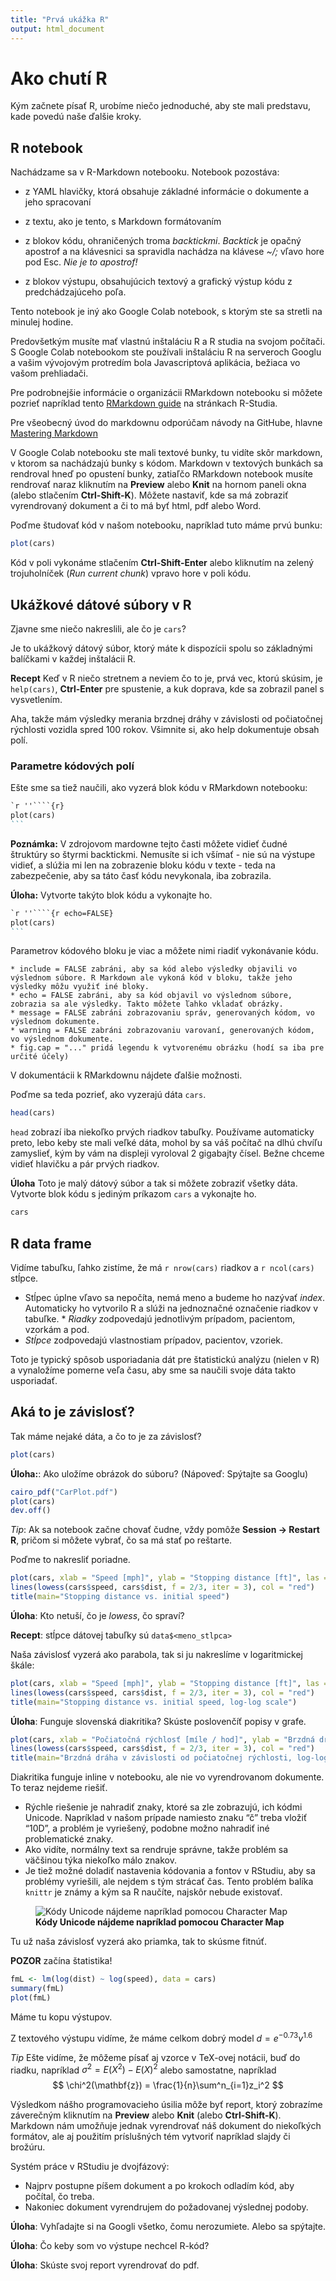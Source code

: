 ```yaml
---
title: "Prvá ukážka R"
output: html_document
---
```


# Ako chutí R

Kým začnete písať R, urobíme niečo jednoduché, aby ste mali predstavu, kade povedú naše ďalšie kroky.

## R notebook
Nachádzame sa v R-Markdown notebooku. Notebook pozostáva:

* z YAML hlavičky, ktorá obsahuje základné informácie o dokumente a jeho spracovaní

* z textu, ako je tento, s Markdown formátovaním

* z blokov kódu, ohraničených troma *backtickmi*. *Backtick* je opačný apostrof a na klávesnici sa spravidla nachádza na klávese *~/;* vľavo hore pod Esc. *Nie je to apostrof!*

* z blokov výstupu, obsahujúcich textový a grafický výstup kódu z predchádzajúceho poľa. 

Tento notebook je iný ako Google Colab notebook, s ktorým ste sa stretli na minulej hodine. 

Predovšetkým musíte mať vlastnú inštaláciu R a R studia na svojom počítači. S Google Colab notebookom ste používali inštaláciu R na serveroch Googlu a vašim vývojovým protredím bola Javascriptová aplikácia, bežiaca vo vašom prehliadači. 

Pre podrobnejšie informácie o organizácii RMarkdown notebooku si môžete pozrieť napríklad tento
[RMarkdown guide](https://rmarkdown.rstudio.com/lesson-1.html) na stránkach R-Studia.

Pre všeobecný úvod do markdownu odporúčam návody na GitHube, hlavne  [Mastering Markdown](https://guides.github.com/features/mastering-markdown/)

V Google Colab notebooku ste mali textové bunky, tu vidíte skôr markdown, v ktorom sa nachádzajú bunky s kódom. Markdown v textových bunkách sa rendroval hneď po opustení bunky, zatiaľčo RMarkdown notebook musíte rendrovať naraz kliknutím na __Preview__ alebo __Knit__ na hornom paneli okna (alebo stlačením __Ctrl-Shift-K__). Môžete nastaviť, kde sa má zobraziť vyrendrovaný dokument a či to má byť html, pdf alebo Word.

Poďme študovať kód v našom notebooku, napríklad tuto máme prvú bunku:

```r
plot(cars)
```

Kód v poli vykonáme stlačením __Ctrl-Shift-Enter__ alebo kliknutím na zelený trojuholníček (*Run current chunk*) vpravo hore v poli kódu.


## Ukážkové dátové súbory v R

Zjavne sme niečo nakreslili, ale čo je `cars`?

Je to ukážkový dátový súbor, ktorý máte k dispozícii spolu so základnými balíčkami v každej inštalácii R. 

__Recept__ Keď v R niečo stretnem a neviem čo to je, prvá vec, ktorú skúsim, je `help(cars)`, __Ctrl-Enter__ pre spustenie, a kuk doprava, kde sa zobrazil panel s vysvetlením.

Aha, takže mám výsledky merania brzdnej dráhy v závislosti od počiatočnej rýchlosti vozidla spred 100 rokov. Všimnite si, ako help dokumentuje obsah polí. 

### Parametre kódových polí
Ešte sme sa tiež naučili, ako vyzerá blok kódu v RMarkdown notebooku: 

````markdown
`r ''````{r}
plot(cars)
```
````
__Poznámka:__ 
V zdrojovom mardowne tejto časti môžete vidieť čudné štruktúry so štyrmi backtickmi. Nemusíte si ich všímať - nie sú na výstupe vidieť, a slúžia mi len na zobrazenie bloku kódu v texte - teda na zabezpečenie, aby sa táto časť kódu nevykonala, iba zobrazila. 

__Úloha:__
Vytvorte takýto blok kódu a vykonajte ho. 

````markdown
`r ''````{r echo=FALSE}
plot(cars)
```
````

Parametrov kódového bloku je viac a môžete nimi riadiť vykonávanie kódu.

    * include = FALSE zabráni, aby sa kód alebo výsledky objavili vo výslednom súbore. R Markdown ale vykoná kód v bloku, takže jeho výsledky môžu využiť iné bloky. 
    * echo = FALSE zabráni, aby sa kód objavil vo výslednom súbore, zobrazia sa ale výsledky. Takto môžete ľahko vkladať obrázky. 
    * message = FALSE zabráni zobrazovaniu správ, generovaných kódom, vo výslednom dokumente. 
    * warning = FALSE zabráni zobrazovaniu varovaní, generovaných kódom, vo výslednom dokumente.
    * fig.cap = "..." pridá legendu k vytvorenému obrázku (hodí sa iba pre určité účely)

V dokumentácii k RMarkdownu nájdete ďalšie možnosti. 

Poďme sa teda pozrieť, ako vyzerajú dáta `cars`.

```r
head(cars)
```

`head` zobrazí iba niekoľko prvých riadkov tabuľky. Používame automaticky preto, lebo keby ste mali veľké dáta, mohol by sa váš počítač na dlhú chvíľu zamyslieť, kým by vám na displeji vyroloval 2 gigabajty čísel. Bežne chceme vidieť hlavičku a pár prvých riadkov. 

__Úloha__ 
Toto je malý dátový súbor a tak si môžete zobraziť všetky dáta. Vytvorte blok kódu s jediným príkazom `cars` a vykonajte ho. 

```r
cars
```

## R data frame

Vidíme tabuľku, ľahko zistíme, že má `r nrow(cars)` riadkov a `r ncol(cars)` stĺpce.

* Stĺpec úplne vľavo sa nepočíta, nemá meno a budeme ho nazývať *index*. Automaticky ho vytvorilo R a slúži na jednoznačné označenie riadkov v tabuľke. * *Riadky* zodpovedajú jednotlivým prípadom, pacientom, vzorkám a pod. 
* *Stĺpce* zodpovedajú vlastnostiam prípadov, pacientov, vzoriek.

Toto je typický spôsob usporiadania dát pre štatistickú analýzu (nielen v R) a vynaložíme pomerne veľa času, aby sme sa naučili svoje dáta takto usporiadať. 


## Aká to je závislosť?

Tak máme nejaké dáta, a čo to je za závislosť?

```r
plot(cars)
```

__Úloha:__: Ako uložíme obrázok do súboru? (Nápoveď: Spýtajte sa Googlu)


```r
cairo_pdf("CarPlot.pdf")
plot(cars)
dev.off()
```

*Tip*: 
Ak sa notebook začne chovať čudne, vždy pomôže __Session -> Restart R__, pričom si môžete vybrať, čo sa má stať po reštarte.

Poďme to nakresliť poriadne. 

```r
plot(cars, xlab = "Speed [mph]", ylab = "Stopping distance [ft]", las = 1)
lines(lowess(cars$speed, cars$dist, f = 2/3, iter = 3), col = "red")
title(main="Stopping distance vs. initial speed")
```

__Úloha__: Kto netuší, čo je *lowess*, čo spraví?

__Recept__: stĺpce dátovej tabuľky sú `data$<meno_stlpca>`

Naša závislosť vyzerá ako parabola, tak si ju nakreslíme v logaritmickej škále:

```r
plot(cars, xlab = "Speed [mph]", ylab = "Stopping distance [ft]", las = 1, log = "xy")
lines(lowess(cars$speed, cars$dist, f = 2/3, iter = 3), col = "red")
title(main="Stopping distance vs. initial speed, log-log scale")
```

__Úloha__: Funguje slovenská diakritika? Skúste poslovenčíť popisy v grafe.

```r
plot(cars, xlab = "Počiatočná rýchlosť [míle / hod]", ylab = "Brzdná dráha [stopy]", las = 1, log = "xy")
lines(lowess(cars$speed, cars$dist, f = 2/3, iter = 3), col = "red")
title(main="Brzdná dráha v závislosti od počiatočnej rýchlosti, log-log škála")
```

Diakritika funguje inline v notebooku, ale nie vo vyrendrovanom dokumente. To teraz nejdeme riešiť. 

* Rýchle riešenie je nahradiť znaky, ktoré sa zle zobrazujú, ich kódmi Unicode. Napríklad v našom prípade namiesto znaku "č" treba vložiť "\U010D", a problém je vyriešený, podobne možno nahradiť iné problematické znaky. 
* Ako vidíte, normálny text sa rendruje správne, takže problém sa väčšinou týka niekoľko málo znakov. 
* Je tiež možné doladiť nastavenia kódovania a fontov v RStudiu, aby sa problémy vyriešili, ale nejdem s tým strácať čas. Tento problém balíka `knittr` je známy a kým sa R naučíte, najskôr nebude existovať.

![__Kódy Unicode nájdeme napríklad pomocou Character Map__](../pics/unicode.png)

Tu už naša závislosť vyzerá ako priamka, tak to skúsme fitnúť. 

__POZOR__ začína štatistika!

```r
fmL <- lm(log(dist) ~ log(speed), data = cars)
summary(fmL)
plot(fmL)
```

Máme tu kopu výstupov.

Z textového výstupu vidíme, že máme celkom dobrý model $d = e^{-0.73}v^{1.6}$

*Tip* 
Ešte vidíme, že môžeme písať aj vzorce v TeX-ovej notácii, buď do riadku, napríklad $\sigma^2=E(X^2) - E(X)^2$ alebo samostatne, napríklad
$$
\chi^2(\mathbf{z}) = \frac{1}{n}\sum^n_{i=1}z_i^2
$$

Výsledkom nášho programovacieho úsilia môže byť report, ktorý zobrazíme záverečným kliknutím na __Preview__ alebo __Knit__ (alebo __Ctrl-Shift-K__). Markdown nám umožňuje jednak vyrendrovať náš dokument do niekoľkých formátov, ale aj použitím príslušných tém vytvoriť napríklad slajdy či brožúru.

Systém práce v RStudiu je dvojfázový:

 * Najprv postupne píšem dokument a po krokoch odladím kód, aby počítal, čo treba.
 * Nakoniec dokument vyrendrujem do požadovanej výslednej podoby. 

__Úloha__: Vyhľadajte si na Googli všetko, čomu nerozumiete. Alebo sa spýtajte.

__Úloha__: Čo keby som vo výstupe nechcel R-kód? 

__Úloha__: Skúste svoj report vyrendrovať do pdf.

